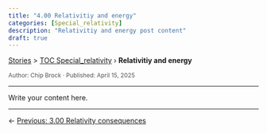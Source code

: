 ```yaml
---
title: "4.00 Relativitiy and energy"
categories: [Special_relativity]
description: "Relativitiy and energy post content"
draft: true
---
```


<div class="breadcrumb">
  <a href="../../stories.html">Stories</a> > <a href="../index.qmd">TOC Special_relativity</a> › <strong>Relativitiy and energy</strong>
</div>

<div style="font-size:0.85em; color:#555; margin-top:0.5em;">
Author: Chip Brock · Published: April 15, 2025
</div>

---

Write your content here.

---
::: {.post-nav}
← [Previous: 3.00 Relativity consequences](../20250415_0300-relativity_consequences/0300-relativity_consequences.html)
:::
